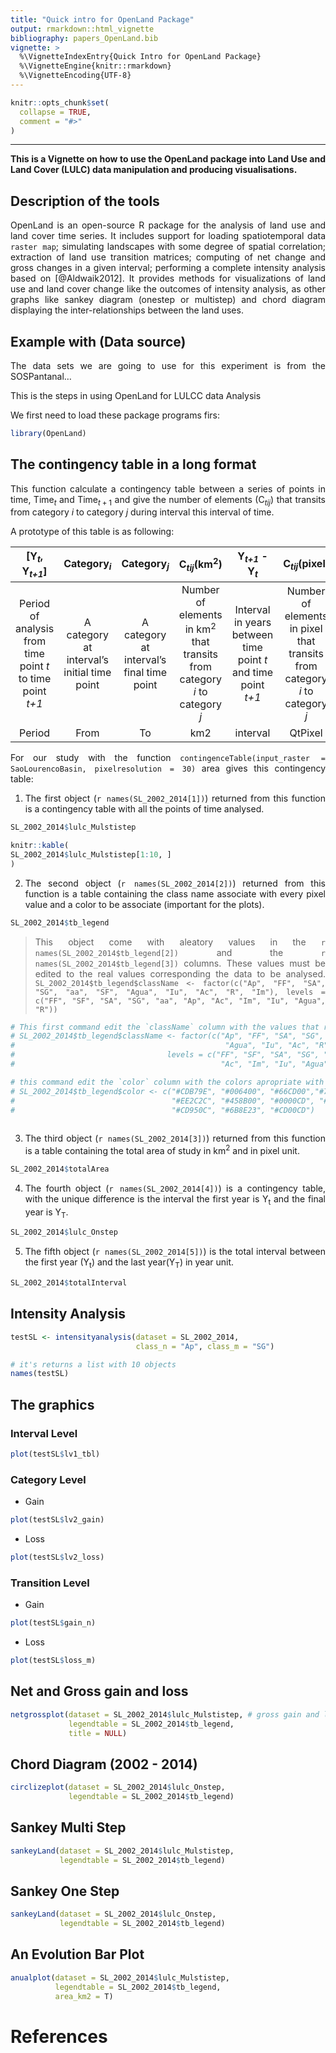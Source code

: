 ```yaml
---
title: "Quick intro for OpenLand Package"
output: rmarkdown::html_vignette
bibliography: papers_OpenLand.bib
vignette: >
  %\VignetteIndexEntry{Quick Intro for OpenLand Package}
  %\VignetteEngine{knitr::rmarkdown}
  %\VignetteEncoding{UTF-8}
---
```


<style>
body {
text-align: justify}
</style>

```r
knitr::opts_chunk$set(
  collapse = TRUE,
  comment = "#>"
)
```
----
**This is a Vignette on how to use the OpenLand package into Land Use and Land Cover (LULC)
data manipulation and producing visualisations.**

## Description of the tools

OpenLand is an open-source R package for the analysis of land use and land cover
time series. It includes support for loading spatiotemporal data `raster map`; 
simulating landscapes with some degree of spatial correlation; extraction of
land use transition matrices; computing of net change and gross changes in a given 
interval; performing a complete intensity analysis based on [@Aldwaik2012]. It provides
methods for visualizations of land use and land cover change like 
the outcomes of intensity analysis, as other graphs like sankey diagram 
(onestep or multistep) and chord diagram displaying the inter-relationships 
between the land uses.


## Example with (Data source)
The data sets we are going to use for this experiment is from the SOSPantanal...

This is the steps in using OpenLand for LULCC data Analysis

We first need to load these package programs firs:

```r
library(OpenLand)
```

## The contingency table in a long format

This function calculate a contingency table between a series of points in time, Time$_{t}$ and Time$_{t+1}$
and give the number of elements (C~_tij_~) that transits from category _i_ to category _j_ during interval
this interval of time.

A prototype of this table is as following:

|[Y~_t_~, Y~_t+1_~] | Category~_i_~ | Category~_j_~ |C~_tij_~(km^2^)|Y~_t+1_~ - Y~_t_~|C~_tij_~(pixel)|Y~_t_~|Y~_t+1_~|
|:-----------:|:----------:|:----------:|:--------------:|:-----------:|:--------------:|:----:|:----:|
|Period of analysis from time point _t_ to time point _t+1_|A category at interval’s initial time point|A category at  interval’s final time point|Number of elements in km^2^ that transits from category _i_ to category _j_|Interval in years between time point _t_ and time point _t+1_|Number of elements in pixel that transits from category _i_ to category _j_|Initial Year of the interval| Final Year of the interval|
|Period|From|To|km2|interval|QtPixel|yearFrom|yearTo|


For our study with the function `contingenceTable(input_raster = SaoLourencoBasin, pixelresolution = 30)` area gives this contingency table:

(@) The first object (``r names(SL_2002_2014[1])``) returned from this function is a contingency table with all the points of time analysed.

```r

SL_2002_2014$lulc_Mulstistep

```

```r
knitr::kable(
SL_2002_2014$lulc_Mulstistep[1:10, ]
)
```

(@) The second object (``r names(SL_2002_2014[2])``) returned from this function is a table containing the class name 
associate with every pixel value and a color to be associate (important for the plots).

```r
SL_2002_2014$tb_legend

```
> This object come with aleatory values in the ``r names(SL_2002_2014$tb_legend[2])`` 
and the ``r names(SL_2002_2014$tb_legend[3])`` columns. These values must be edited 
to the real values corresponding the data to be analysed. `SL_2002_2014$tb_legend$className <- factor(c("Ap", "FF", "SA", "SG", "aa", "SF", "Agua", "Iu", "Ac", "R", "Im"), levels = c("FF", "SF", "SA", "SG", "aa", "Ap", "Ac", "Im", "Iu", "Agua", "R"))`

```r
# This first command edit the `className` column with the values that represents the dataset
# SL_2002_2014$tb_legend$className <- factor(c("Ap", "FF", "SA", "SG", "aa", "SF",
#                                               "Agua", "Iu", "Ac", "R", "Im"),
#                                  levels = c("FF", "SF", "SA", "SG", "aa", "Ap",
#                                              "Ac", "Im", "Iu", "Agua", "R"))

# this command edit the `color` column with the colors apropriate with the dataset
# SL_2002_2014$tb_legend$color <- c("#CDB79E", "#006400", "#66CD00","#7FFF00",
#                                   "#EE2C2C", "#458B00", "#0000CD", "#6B6B6B",
#                                   "#CD950C", "#6B8E23", "#CD00CD")
                                  
```


(@) The third object (``r names(SL_2002_2014[3])``) returned from this function is a table containing the total area of study in km^2^ and in pixel unit.

```r
SL_2002_2014$totalArea

```

(@) The fourth object (``r names(SL_2002_2014[4])``) is a contingency table, with the unique difference is the interval the first year is Y~t~ and the final year is Y~T~.

```r

SL_2002_2014$lulc_Onstep

```
(@) The fifth object (``r names(SL_2002_2014[5])``) is the total interval between the first year (Y~t~) and the last year(Y~T~) in year unit.

```r

SL_2002_2014$totalInterval

```



## Intensity Analysis

```r
testSL <- intensityanalysis(dataset = SL_2002_2014,
                            class_n = "Ap", class_m = "SG")

# it's returns a list with 10 objects
names(testSL)
```

## The graphics


### Interval Level

```r

plot(testSL$lv1_tbl)

```

### Category Level

* Gain

```r

plot(testSL$lv2_gain)

```

* Loss
```r

plot(testSL$lv2_loss)

```

### Transition Level

* Gain
```r

plot(testSL$gain_n)

```

* Loss
```r

plot(testSL$loss_m)

```

## Net and Gross gain and loss

```r

netgrossplot(dataset = SL_2002_2014$lulc_Mulstistep, # gross gain and loss
             legendtable = SL_2002_2014$tb_legend,
             title = NULL)

```


## Chord Diagram (2002 - 2014)

```r

circlizeplot(dataset = SL_2002_2014$lulc_Onstep,
             legendtable = SL_2002_2014$tb_legend)

```

## Sankey Multi Step

```r

sankeyLand(dataset = SL_2002_2014$lulc_Mulstistep,
           legendtable = SL_2002_2014$tb_legend)

```

## Sankey One Step

```r

sankeyLand(dataset = SL_2002_2014$lulc_Onstep,
           legendtable = SL_2002_2014$tb_legend)

```


## An Evolution Bar Plot

```r
anualplot(dataset = SL_2002_2014$lulc_Mulstistep, 
          legendtable = SL_2002_2014$tb_legend,
          area_km2 = T)
```



# References
